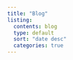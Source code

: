 ```yaml
---
title: "Blog"
listing:
  contents: blog
  type: default
  sort: "date desc"
  categories: true
---
```

